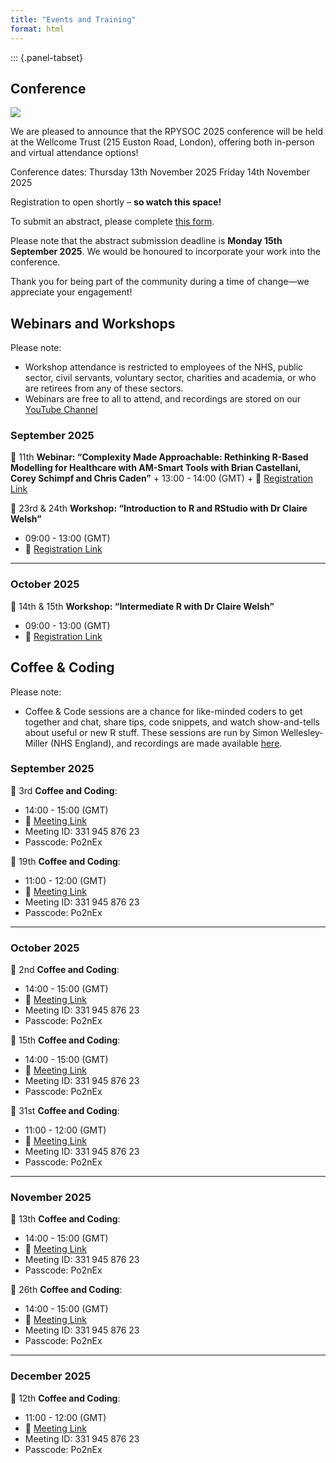 ```yaml
---
title: "Events and Training"
format: html
---
```


::: {.panel-tabset}

## Conference {#sec-conference}

![](img/RPYSOC25_banner.png)

We are pleased to announce that the RPYSOC 2025 conference will be held at the Wellcome Trust (215 Euston Road, London), offering both in-person and virtual attendance options! 
 
Conference dates: 
Thursday 13th November 2025
Friday 14th November 2025

Registration to open shortly – **so watch this space!**
 
To submit an abstract, please complete [this form](https://www.smartsurvey.co.uk/s/YQAO3E/). 
 
Please note that the abstract submission deadline is **Monday 15th September 2025**. 
We would be honoured to incorporate your work into the conference.

Thank you for being part of the community during a time of change—we appreciate your engagement!


## Webinars and Workshops {#sec-webinars_and_workshops}

Please note:

- Workshop attendance is restricted to employees of the NHS, public sector, civil servants, voluntary sector, charities and academia, or who are retirees from any of these sectors.
- Webinars are free to all to attend, and recordings are stored on our [YouTube Channel](https://www.youtube.com/@NHSRCommunity)


### September 2025

📆 11th **Webinar: "Complexity Made Approachable: Rethinking R-Based Modelling for Healthcare with AM-Smart Tools with Brian Castellani, Corey Schimpf and Chris Caden"**
  + 13:00 - 14:00 (GMT)
  + 🔗 [Registration Link](https://events.teams.microsoft.com/event/0be32c13-7c12-4529-9357-98c20cb3663f@37c354b2-85b0-47f5-b222-07b48d774ee3?utm_source=substack&utm_medium=email)

📆 23rd & 24th **Workshop: "Introduction to R and RStudio with Dr Claire Welsh"**

  + 09:00 - 13:00 (GMT)
  + 🔗 [Registration Link](https://forms.office.com/Pages/ResponsePage.aspx?id=slTDN7CF9UeyIge0jXdO44XdMKUqFgROnUm4_TKex1xUMjhVRENHS1lTU0gzSjRUWTdJUzBHVVk0My4u)

------

### October 2025

📆 14th & 15th **Workshop: "Intermediate R with Dr Claire Welsh"**

  + 09:00 - 13:00 (GMT)
  + 🔗 [Registration Link](https://forms.office.com/Pages/ResponsePage.aspx?id=slTDN7CF9UeyIge0jXdO44XdMKUqFgROnUm4_TKex1xUOE9XTEM3RFZNWFY2Qlg5TUpZQ0YxT0IxVi4u)
  
## Coffee & Coding {#sec-coffee-and-code}

Please note:

- Coffee & Code sessions are a chance for like-minded coders to get together and chat, share tips, code snippets, and watch show-and-tells about useful or new R stuff. These sessions are run by Simon Wellesley-Miller (NHS England), and recordings are made available [here](https://future.nhs.uk/NHSERcommunity/view?objectID=41908688).


### September 2025

📆 3rd **Coffee and Coding**:

  + 14:00 - 15:00 (GMT)
  + 🔗 [Meeting Link](https://teams.microsoft.com/l/meetup-join/19%3ameeting_N2RjNTk0ZjItZmYzMS00ZTNlLTgyNzgtNWIzNjE1MmUyNTM3%40thread.v2/0?context=%7b%22Tid%22%3a%2237c354b2-85b0-47f5-b222-07b48d774ee3%22%2c%22Oid%22%3a%22a530dd85-162a-4e04-9d49-b8fd329ec75c%22%7d)
  + Meeting ID: 331 945 876 23
  + Passcode: Po2nEx


📆 19th **Coffee and Coding**:

  + 11:00 - 12:00 (GMT)
  + 🔗 [Meeting Link](https://teams.microsoft.com/l/meetup-join/19%3ameeting_N2RjNTk0ZjItZmYzMS00ZTNlLTgyNzgtNWIzNjE1MmUyNTM3%40thread.v2/0?context=%7b%22Tid%22%3a%2237c354b2-85b0-47f5-b222-07b48d774ee3%22%2c%22Oid%22%3a%22a530dd85-162a-4e04-9d49-b8fd329ec75c%22%7d)
  + Meeting ID: 331 945 876 23
  + Passcode: Po2nEx

-------

### October 2025

📆 2nd **Coffee and Coding**:

  + 14:00 - 15:00 (GMT)
  + 🔗 [Meeting Link](https://teams.microsoft.com/l/meetup-join/19%3ameeting_N2RjNTk0ZjItZmYzMS00ZTNlLTgyNzgtNWIzNjE1MmUyNTM3%40thread.v2/0?context=%7b%22Tid%22%3a%2237c354b2-85b0-47f5-b222-07b48d774ee3%22%2c%22Oid%22%3a%22a530dd85-162a-4e04-9d49-b8fd329ec75c%22%7d)
  + Meeting ID: 331 945 876 23
  + Passcode: Po2nEx

📆 15th **Coffee and Coding**:

  + 14:00 - 15:00 (GMT)
  + 🔗 [Meeting Link](https://teams.microsoft.com/l/meetup-join/19%3ameeting_N2RjNTk0ZjItZmYzMS00ZTNlLTgyNzgtNWIzNjE1MmUyNTM3%40thread.v2/0?context=%7b%22Tid%22%3a%2237c354b2-85b0-47f5-b222-07b48d774ee3%22%2c%22Oid%22%3a%22a530dd85-162a-4e04-9d49-b8fd329ec75c%22%7d)
  + Meeting ID: 331 945 876 23
  + Passcode: Po2nEx
  
📆 31st **Coffee and Coding**:

  + 11:00 - 12:00 (GMT)
  + 🔗 [Meeting Link](https://teams.microsoft.com/l/meetup-join/19%3ameeting_N2RjNTk0ZjItZmYzMS00ZTNlLTgyNzgtNWIzNjE1MmUyNTM3%40thread.v2/0?context=%7b%22Tid%22%3a%2237c354b2-85b0-47f5-b222-07b48d774ee3%22%2c%22Oid%22%3a%22a530dd85-162a-4e04-9d49-b8fd329ec75c%22%7d)
  + Meeting ID: 331 945 876 23
  + Passcode: Po2nEx
  
-------

### November 2025

📆 13th **Coffee and Coding**:

  + 14:00 - 15:00 (GMT)
  + 🔗 [Meeting Link](https://teams.microsoft.com/l/meetup-join/19%3ameeting_N2RjNTk0ZjItZmYzMS00ZTNlLTgyNzgtNWIzNjE1MmUyNTM3%40thread.v2/0?context=%7b%22Tid%22%3a%2237c354b2-85b0-47f5-b222-07b48d774ee3%22%2c%22Oid%22%3a%22a530dd85-162a-4e04-9d49-b8fd329ec75c%22%7d)
  + Meeting ID: 331 945 876 23
  + Passcode: Po2nEx
  
📆 26th **Coffee and Coding**:

  + 14:00 - 15:00 (GMT)
  + 🔗 [Meeting Link](https://teams.microsoft.com/l/meetup-join/19%3ameeting_N2RjNTk0ZjItZmYzMS00ZTNlLTgyNzgtNWIzNjE1MmUyNTM3%40thread.v2/0?context=%7b%22Tid%22%3a%2237c354b2-85b0-47f5-b222-07b48d774ee3%22%2c%22Oid%22%3a%22a530dd85-162a-4e04-9d49-b8fd329ec75c%22%7d)
  + Meeting ID: 331 945 876 23
  + Passcode: Po2nEx

-------

### December 2025

📆 12th **Coffee and Coding**:

  + 11:00 - 12:00 (GMT)
  + 🔗 [Meeting Link](https://teams.microsoft.com/l/meetup-join/19%3ameeting_N2RjNTk0ZjItZmYzMS00ZTNlLTgyNzgtNWIzNjE1MmUyNTM3%40thread.v2/0?context=%7b%22Tid%22%3a%2237c354b2-85b0-47f5-b222-07b48d774ee3%22%2c%22Oid%22%3a%22a530dd85-162a-4e04-9d49-b8fd329ec75c%22%7d)
  + Meeting ID: 331 945 876 23
  + Passcode: Po2nEx
  
